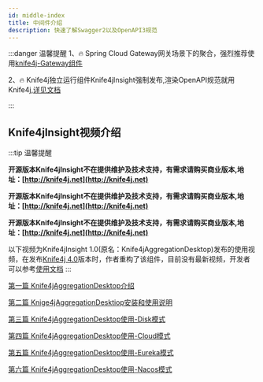 ```yaml
---
id: middle-index
title: 中间件介绍
description: 快速了解Swagger2以及OpenAPI3规范
---
```



:::danger 温馨提醒
1、🔥 Spring Cloud Gateway网关场景下的聚合，强烈推荐使用[knife4j-Gateway组件](middleware-sources/spring-cloud-gateway/spring-gateway-introduction)

2、🔥 Knife4j独立运行组件Knife4jInsight强制发布,渲染OpenAPI规范就用Knife4j,[详见文档](middleware-sources/desktop-introduction)

:::


## Knife4jInsight视频介绍


:::tip 温馨提醒

**开源版本Knife4jInsight不在提供维护及技术支持，有需求请购买商业版本,地址：[http://knife4j.net](http://knife4j.net)**

**开源版本Knife4jInsight不在提供维护及技术支持，有需求请购买商业版本,地址：[http://knife4j.net](http://knife4j.net)**

**开源版本Knife4jInsight不在提供维护及技术支持，有需求请购买商业版本,地址：[http://knife4j.net](http://knife4j.net)**

以下视频为Knife4jInsight 1.0(原名：Knife4jAggregationDesktop)发布的使用视频，在发布[Knife4j 4.0](/docs/changelog/x/4.0)版本时，作者重构了该组件，目前没有最新视频，开发者可以参考[使用文档](middleware-sources/desktop-introduction)
:::


[第一篇 Knife4jAggregationDesktop介绍](https://www.bilibili.com/video/BV14z4y1r7e9/)

[第二篇 Knige4jAggregationDesktiop安装和使用说明](https://www.bilibili.com/video/BV1xV411b7Fe/)

[第三篇 Knife4jAggregationDesktop使用-Disk模式](https://www.bilibili.com/video/BV1XA411s73b/)

[第四篇 Knife4jAggregationDesktop使用-Cloud模式](https://www.bilibili.com/video/BV14y4y1i7nu/)

[第五篇 Knife4jAggregationDesktop使用-Eureka模式](https://www.bilibili.com/video/BV1Cy4y1i7B5/)

[第六篇 Knife4jAggregationDesktop使用-Nacos模式](https://www.bilibili.com/video/BV1zh411f7pz/)



